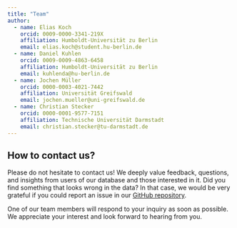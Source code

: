 ```yaml
---
title: "Team"
author:
  - name: Elias Koch
    orcid: 0009-0000-3341-219X
    affiliation: Humboldt-Universität zu Berlin
    email: elias.koch@student.hu-berlin.de
  - name: Daniel Kuhlen
    orcid: 0009-0009-4863-6458
    affiliation: Humboldt-Universität zu Berlin
    email: kuhlenda@hu-berlin.de
  - name: Jochen Müller
    orcid: 0000-0003-4021-7442
    affiliation: Universität Greifswald
    email: jochen.mueller@uni-greifswald.de
  - name: Christian Stecker
    orcid: 0000-0001-9577-7151
    affiliation: Technische Universität Darmstadt
    email: christian.stecker@tu-darmstadt.de
---
```


## How to contact us?
Please do not hesitate to contact us! We deeply value feedback, questions, and insights from users of our database and those interested in it. Did you find something that looks wrong in the data? In that case, we would be very grateful if you could report an issue in our [GitHub repository](https://github.com/StatePol/Database/issues/new).

One of our team members will respond to your inquiry as soon as possible. We appreciate your interest and look forward to hearing from you.
